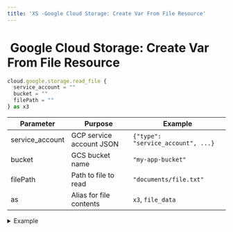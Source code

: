 ```yaml
---
title: 'XS -Google Cloud Storage: Create Var From File Resource'
---
```


# <img src="../assets/docuBadge (11).png" alt="" data-size="line"> Google Cloud Storage: Create Var From File Resource <a href="#xs-gcscreatevar" id="xs-gcscreatevar"></a>

```javascript
cloud.google.storage.read_file {
  service_account = ""
  bucket = ""
  filePath = ""
} as x3
```

| Parameter        | Purpose                  | Example                            |
| ---------------- | ------------------------ | ---------------------------------- |
| service\_account | GCP service account JSON | `{"type": "service_account", ...}` |
| bucket           | GCS bucket name          | `"my-app-bucket"`                  |
| filePath         | Path to file to read     | `"documents/file.txt"`             |
| as               | Alias for file contents  | `x3`, `file_data`                  |

<details>

<summary>Example</summary>

```javascript
cloud.google.storage.read_file {
  service_account = $env.GCP_SERVICE_ACCOUNT
  bucket = "app-data"
  filePath = "documents/"|add:$doc.id
} as document_contents
```

* Reads object contents
* Returns file data

</details>



